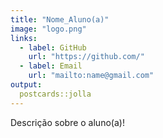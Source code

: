```yaml
---
title: "Nome_Aluno(a)"
image: "logo.png"
links:
  - label: GitHub
    url: "https://github.com/"
  - label: Email
    url: "mailto:name@gmail.com"
output:
  postcards::jolla
---
```

 
Descrição sobre o aluno(a)!
